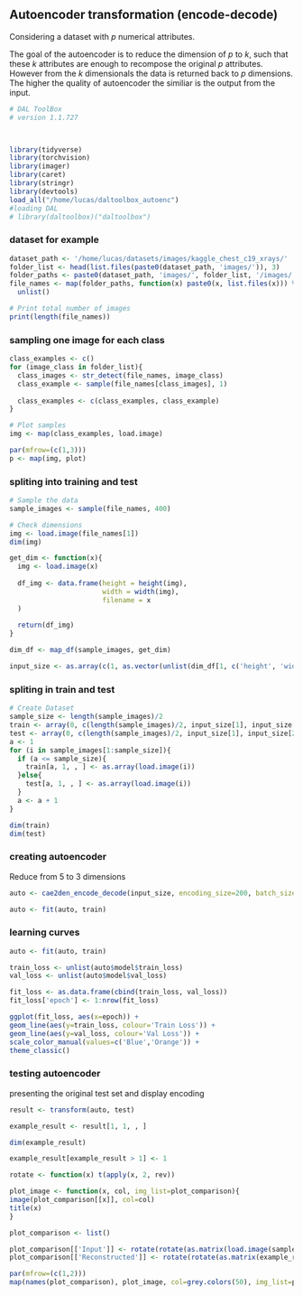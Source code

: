## Autoencoder transformation (encode-decode)

Considering a dataset with $p$ numerical attributes. 

The goal of the autoencoder is to reduce the dimension of $p$ to $k$, such that these $k$ attributes are enough to recompose the original $p$ attributes. However from the $k$ dimensionals the data is returned back to $p$ dimensions. The higher the quality of autoencoder the similiar is the output from the input. 

```r
# DAL ToolBox
# version 1.1.727



library(tidyverse)
library(torchvision)
library(imager)
library(caret)
library(stringr)
library(devtools)
load_all("/home/lucas/daltoolbox_autoenc")
#loading DAL
# library(daltoolbox)("daltoolbox")
```

### dataset for example 

```r
dataset_path <- '/home/lucas/datasets/images/kaggle_chest_c19_xrays/'
folder_list <- head(list.files(paste0(dataset_path, 'images/')), 3)
folder_paths <- paste0(dataset_path, 'images/', folder_list, '/images/')
file_names <- map(folder_paths, function(x) paste0(x, list.files(x))) %>%
  unlist()

# Print total number of images
print(length(file_names))
```

### sampling one image for each class

```r
class_examples <- c()
for (image_class in folder_list){
  class_images <- str_detect(file_names, image_class)
  class_example <- sample(file_names[class_images], 1)
  
  class_examples <- c(class_examples, class_example)
}

# Plot samples
img <- map(class_examples, load.image)

par(mfrow=(c(1,3)))
p <- map(img, plot)
```

### spliting into training and test

```r
# Sample the data
sample_images <- sample(file_names, 400)

# Check dimensions
img <- load.image(file_names[1])
dim(img)

get_dim <- function(x){
  img <- load.image(x) 
  
  df_img <- data.frame(height = height(img),
                       width = width(img),
                       filename = x
  )
  
  return(df_img)
}

dim_df <- map_df(sample_images, get_dim)

input_size <- as.array(c(1, as.vector(unlist(dim_df[1, c('height', 'width')]))))
```

### spliting in train and test

```r
# Create Dataset
sample_size <- length(sample_images)/2
train <- array(0, c(length(sample_images)/2, input_size[1], input_size[2], input_size[3]))
test <- array(0, c(length(sample_images)/2, input_size[1], input_size[2], input_size[3]))
a <- 1
for (i in sample_images[1:sample_size]){
  if (a <= sample_size){
    train[a, 1, , ] <- as.array(load.image(i))
  }else{
    test[a, 1, , ] <- as.array(load.image(i))
  }
  a <- a + 1
}

dim(train)
dim(test)
```

### creating autoencoder
Reduce from 5 to 3 dimensions

```r
auto <- cae2den_encode_decode(input_size, encoding_size=200, batch_size=100, num_epochs=250, learning_rate=0.01)

auto <- fit(auto, train)
```

### learning curves

```r
auto <- fit(auto, train)

train_loss <- unlist(auto$model$train_loss)
val_loss <- unlist(auto$model$val_loss)

fit_loss <- as.data.frame(cbind(train_loss, val_loss))
fit_loss['epoch'] <- 1:nrow(fit_loss)

ggplot(fit_loss, aes(x=epoch)) +
geom_line(aes(y=train_loss, colour='Train Loss')) +
geom_line(aes(y=val_loss, colour='Val Loss')) +
scale_color_manual(values=c('Blue','Orange')) +
theme_classic()
```

### testing autoencoder
presenting the original test set and display encoding

```r
result <- transform(auto, test)

example_result <- result[1, 1, , ]

dim(example_result)

example_result[example_result > 1] <- 1

rotate <- function(x) t(apply(x, 2, rev))

plot_image <- function(x, col, img_list=plot_comparison){
image(plot_comparison[[x]], col=col)
title(x)
}

plot_comparison <- list()

plot_comparison[['Input']] <- rotate(rotate(as.matrix(load.image(sample_images[length(sample_images)/2]))))
plot_comparison[['Reconstructed']] <- rotate(rotate(as.matrix(example_result)))

par(mfrow=(c(1,2)))
map(names(plot_comparison), plot_image, col=grey.colors(50), img_list=plot_comparison)
```

